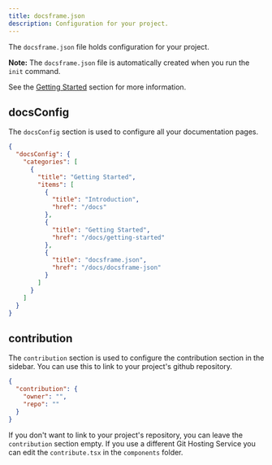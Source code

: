 ```yaml
---
title: docsframe.json
description: Configuration for your project.
---
```


The `docsframe.json` file holds configuration for your project.

<Callout className="mt-3">

**Note:** The `docsframe.json` file is automatically created when you run the `init` command.

</Callout>

See the [Getting Started](/docs/getting-started) section for more information.

## docsConfig

The `docsConfig` section is used to configure all your documentation pages.

```json
{
  "docsConfig": {
    "categories": [
      {
        "title": "Getting Started",
        "items": [
          {
            "title": "Introduction",
            "href": "/docs"
          },
          {
            "title": "Getting Started",
            "href": "/docs/getting-started"
          },
          {
            "title": "docsframe.json",
            "href": "/docs/docsframe-json"
          }
        ]
      }
    ]
  }
}
```

## contribution

The `contribution` section is used to configure the contribution section in the sidebar. You can use this to link to your project's github repository.

```json
{
  "contribution": {
    "owner": "",
    "repo": ""
  }
}
```

If you don't want to link to your project's repository, you can leave the `contribution` section empty. If you use a different Git Hosting Service you can edit the `contribute.tsx` in the `components` folder.